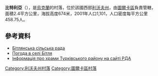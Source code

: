 {{coord|48|58|41|N|22|59|35|E|scale:100000|display=title}}

'''比特利亞'''（{{lang-uk|Бітля}}），是[[烏克蘭|烏克蘭]]的村落，位於該國西部[[利沃夫州|利沃夫州]]，由[[圖爾卡區|圖爾卡區]]負責管轄，面積2.4平方公里，海拔高度674米，2001年人口1,101，人口密度每平方公里458.75人。

==參考資料==
*[https://web.archive.org/web/20141210070247/http://atu.gki.com.ua/atu/8628 Бітлянська сільська рада]
* [http://weather.in.ua/ua/l'vovskaja/1442 Погода в селі Бітля] {{Wayback|url=http://weather.in.ua/ua/l%27vovskaja/1442 |date=20160304201332 }}
* [http://turka-rda.gov.ua/turkivschyna-turystychna/1284-2/ Інформація про храми Турківського району на сайті РДА] {{Wayback|url=http://turka-rda.gov.ua/turkivschyna-turystychna/1284-2/ |date=20161006031122 }}

{{DEFAULTSORT:Бітля}}
[[Category:利沃夫州村落|Category:利沃夫州村落]]
[[Category:圖爾卡區村落|Category:圖爾卡區村落]]


{{Lviv-geo-stub}}
